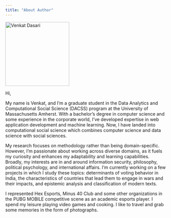 ```yaml
---
title: "About Author"
---
```


<img src="images/author-venkat.jpeg" alt="Venkat Dasari" width="200px">

Hi,

My name is Venkat, and I’m a graduate student in the Data Analytics and Computational Social Science (DACSS) program at the University of Massachusetts Amherst. With a bachelor’s degree in computer science and some experience in the corporate world, I’ve developed expertise in web application development and machine learning. Now, I have landed into computational social science which combines computer science and data science with social sciences.

My research focuses on methodology rather than being domain-specific. However, I’m passionate about working across diverse domains, as it fuels my curiosity and enhances my adaptability and learning capabilities. Broadly, my interests are in and around information security, philosophy, political psychology, and international affairs. I’m currently working on a few projects in which I study these topics: determinants of voting behavior in India, the characteristics of countries that lead them to engage in wars and their impacts, and epistemic analysis and classification of modern texts.

I represented Hex Esports, Minus 40 Club and some other organizations in the PUBG MOBILE competitive scene as an academic esports player. I spend my leisure playing video games and cooking. I like to travel and grab some memories in the form of photographs.

